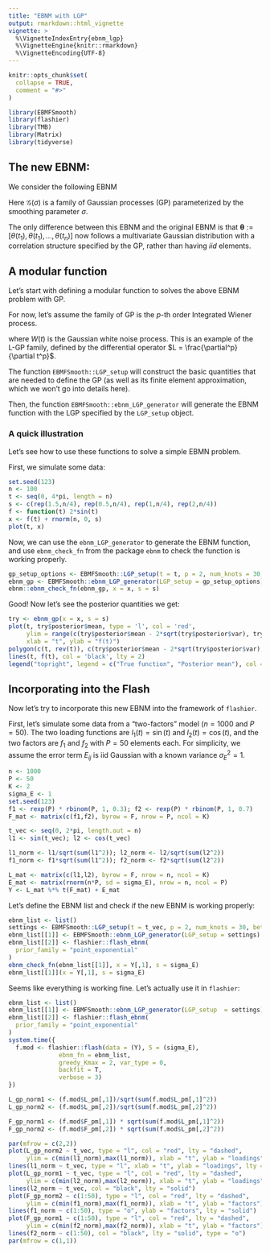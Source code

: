 ```yaml
---
title: "EBNM with LGP"
output: rmarkdown::html_vignette
vignette: >
  %\VignetteIndexEntry{ebnm_lgp}
  %\VignetteEngine{knitr::rmarkdown}
  %\VignetteEncoding{UTF-8}
---
```


```r
knitr::opts_chunk$set(
  collapse = TRUE,
  comment = "#>"
)
```

```r
library(EBMFSmooth)
library(flashier)
library(TMB)
library(Matrix)
library(tidyverse)
```


## The new EBNM:

We consider the following EBNM 

\begin{equation}
\begin{aligned}
x_i | s_i, \theta(t_i) &\overset{ind}{\sim} N(\theta(t_i), s_i^2) \\
\theta(t) &\sim g \in \mathcal{G}(\sigma).
\end{aligned}
\end{equation}

Here $\mathcal{G}(\sigma)$ is a family of Gaussian processes (GP) parameterized by the smoothing parameter $\sigma$. 

The only difference between this EBNM and the original EBNM is that $\boldsymbol{\theta} := [\theta(t_1), \theta(t_1), ..., \theta(t_n)]$ now follows a multivariate Gaussian distribution with a correlation structure specified by the GP, rather than having $iid$ elements.

## A modular function

Let's start with defining a modular function to solves the above EBNM problem with GP.

For now, let's assume the family of GP is the $p$-th order Integrated Wiener process. 

\begin{equation}
L \theta(t) = \frac{\partial^p}{\partial t^p} \theta(t) = \sigma W(t),
\end{equation}
where $W(t)$ is the Gaussian white noise process. 
This is an example of the L-GP family, defined by the differential operator $L = \frac{\partial^p}{\partial t^p}$.

The function `EBMFSmooth::LGP_setup` will construct the basic quantities that are needed to define the GP (as well as its finite element approximation, which we won't go into details here).

Then, the function `EBMFSmooth::ebnm_LGP_generator` will generate the EBNM function with the LGP specified by the `LGP_setup` object.

### A quick illustration

Let's see how to use these functions to solve a simple EBMN problem.

First, we simulate some data:

```r
set.seed(123)
n <- 100
t <- seq(0, 4*pi, length = n)
s <- c(rep(1.5,n/4), rep(0.5,n/4), rep(1,n/4), rep(2,n/4))
f <- function(t) 2*sin(t)
x <- f(t) + rnorm(n, 0, s)
plot(t, x)
```

Now, we can use the `ebnm_LGP_generator` to generate the EBNM function, and use `ebnm_check_fn` from the package `ebnm` to check the function is working properly.

```r
gp_setup_options <- EBMFSmooth::LGP_setup(t = t, p = 2, num_knots = 30, betaprec = 1e-3)
ebnm_gp <- EBMFSmooth::ebnm_LGP_generator(LGP_setup = gp_setup_options)
ebnm::ebnm_check_fn(ebnm_gp, x = x, s = s)
```



Good! Now let's see the posterior quantities we get:

```r
try <- ebnm_gp(x = x, s = s)
plot(t, try$posterior$mean, type = 'l', col = 'red',
     ylim = range(c(try$posterior$mean - 2*sqrt(try$posterior$var), try$posterior$mean + 2*sqrt(try$posterior$var))),
     xlab = "t", ylab = "f(t)")
polygon(c(t, rev(t)), c(try$posterior$mean - 2*sqrt(try$posterior$var), rev(try$posterior$mean + 2*sqrt(try$posterior$var))), col = rgb(1,0,0,0.2), border = NA)
lines(t, f(t), col = 'black', lty = 2)
legend("topright", legend = c("True function", "Posterior mean"), col = c("black", "red"), lty = c(2, 1))
```


## Incorporating into the Flash

Now let's try to incorporate this new EBNM into the framework of `flashier`.

First, let's simulate some data from a "two-factors" model ($n = 1000$ and $P = 50$). 
The two loading functions are $l_1(t) = \sin(t)$ and $l_2(t) = \cos(t)$, and the two factors are $f_1$ and $f_2$ with $P = 50$ elements each.
For simplicity, we assume the error term $E_{ij}$ is iid Gaussian with a known variance $\sigma_E^2 = 1$.

```r
n <- 1000
P <- 50
K <- 2
sigma_E <- 1
set.seed(123)
f1 <- rexp(P) * rbinom(P, 1, 0.3); f2 <- rexp(P) * rbinom(P, 1, 0.7)
F_mat <- matrix(c(f1,f2), byrow = F, nrow = P, ncol = K)

t_vec <- seq(0, 2*pi, length.out = n)
l1 <- sin(t_vec); l2 <- cos(t_vec)

l1_norm <- l1/sqrt(sum(l1^2)); l2_norm <- l2/sqrt(sum(l2^2))
f1_norm <- f1*sqrt(sum(l1^2)); f2_norm <- f2*sqrt(sum(l2^2))

L_mat <- matrix(c(l1,l2), byrow = F, nrow = n, ncol = K)
E_mat <- matrix(rnorm(n*P, sd = sigma_E), nrow = n, ncol = P)
Y <- L_mat %*% t(F_mat) + E_mat
```

Let's define the EBNM list and check if the new EBNM is working properly:

```r
ebnm_list <- list()
settings <- EBMFSmooth::LGP_setup(t = t_vec, p = 2, num_knots = 30, betaprec = 1e-3)
ebnm_list[[1]] <- EBMFSmooth::ebnm_LGP_generator(LGP_setup = settings)
ebnm_list[[2]] <- flashier::flash_ebnm(
  prior_family = "point_exponential"
)
ebnm_check_fn(ebnm_list[[1]], x = Y[,1], s = sigma_E)
ebnm_list[[1]](x = Y[,1], s = sigma_E)
```

Seems like everything is working fine. Let's actually use it in `flashier`:

```r
ebnm_list <- list()
ebnm_list[[1]] <- EBMFSmooth::ebnm_LGP_generator(LGP_setup  = settings)
ebnm_list[[2]] <- flashier::flash_ebnm(
  prior_family = "point_exponential"
)
system.time({
  f.mod <- flashier::flash(data = (Y), S = (sigma_E),
              ebnm_fn = ebnm_list,
              greedy_Kmax = 2, var_type = 0,
              backfit = T,
              verbose = 3)
})
```

```r
L_gp_norm1 <- (f.mod$L_pm[,1])/sqrt(sum(f.mod$L_pm[,1]^2))
L_gp_norm2 <- (f.mod$L_pm[,2])/sqrt(sum(f.mod$L_pm[,2]^2))

F_gp_norm1 <- (f.mod$F_pm[,1]) * sqrt(sum(f.mod$L_pm[,1]^2))
F_gp_norm2 <- (f.mod$F_pm[,2]) * sqrt(sum(f.mod$L_pm[,2]^2))

par(mfrow = c(2,2))
plot(L_gp_norm2 ~ t_vec, type = "l", col = "red", lty = "dashed",
     ylim = c(min(l1_norm),max(l1_norm)), xlab = "t", ylab = "loadings")
lines(l1_norm ~ t_vec, type = "l", xlab = "t", ylab = "loadings", lty = "solid")
plot(L_gp_norm1 ~ t_vec, type = "l", col = "red", lty = "dashed",
     ylim = c(min(l2_norm),max(l2_norm)), xlab = "t", ylab = "loadings")
lines(l2_norm ~ t_vec, col = "black", lty = "solid")
plot(F_gp_norm2 ~ c(1:50), type = "l", col = "red", lty = "dashed",
     ylim = c(min(f1_norm),max(f1_norm)), xlab = "t", ylab = "factors")
lines(f1_norm ~ c(1:50), type = "o", ylab = "factors", lty = "solid")
plot(F_gp_norm1 ~ c(1:50), type = "l", col = "red", lty = "dashed",
     ylim = c(min(f2_norm),max(f2_norm)), xlab = "t", ylab = "factors")
lines(f2_norm ~ c(1:50), col = "black", lty = "solid", type = "o")
par(mfrow = c(1,1))
```
